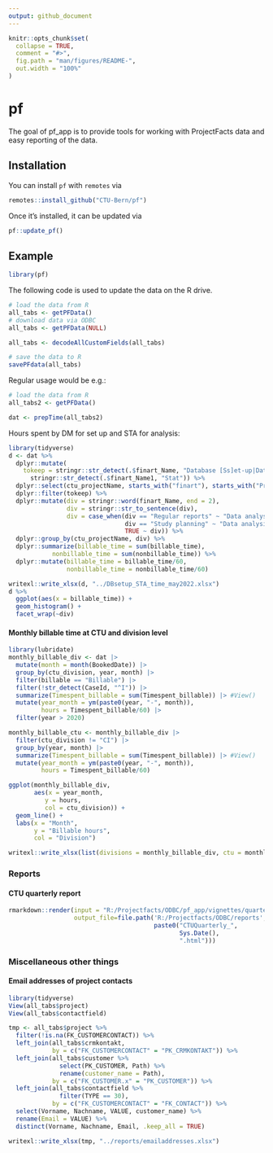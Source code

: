 ```yaml
---
output: github_document
---
```


<!-- README.md is generated from README.Rmd. Please edit that file -->

```r
knitr::opts_chunk$set(
  collapse = TRUE,
  comment = "#>",
  fig.path = "man/figures/README-",
  out.width = "100%"
)
```

# pf

<!-- badges: start -->
<!-- badges: end -->

The goal of pf_app is to provide tools for working with ProjectFacts data and easy reporting of the data.

## Installation

You can install `pf` with `remotes` via 

``` r
remotes::install_github("CTU-Bern/pf")
```

Once it's installed, it can be updated via

``` r
pf::update_pf()
```

## Example

```r
library(pf)
```

The following code is used to update the data on the R drive.

```r
# load the data from R
all_tabs <- getPFData()
# download data via ODBC
all_tabs <- getPFData(NULL)

all_tabs <- decodeAllCustomFields(all_tabs)

# save the data to R
savePFdata(all_tabs)
```

Regular usage would be e.g.: 

```r
# load the data from R
all_tabs2 <- getPFData()

dat <- prepTime(all_tabs2)
```

Hours spent by DM for set up and STA for analysis:

```r
library(tidyverse)
d <- dat %>% 
  dplyr::mutate(
    tokeep = stringr::str_detect(.$finart_Name, "Database [Ss]et-up|Data [Aa]nalysis|Statist") |
      stringr::str_detect(.$finart_Name1, "Stat")) %>% 
  dplyr::select(ctu_projectName, starts_with("finart"), starts_with("ProjectName"), tokeep) |> #View()
  dplyr::filter(tokeep) %>% 
  dplyr::mutate(div = stringr::word(finart_Name, end = 2),
                div = stringr::str_to_sentence(div), 
                div = case_when(div == "Regular reports" ~ "Data analysis",
                                div == "Study planning" ~ "Data analysis",
                                TRUE ~ div)) %>% 
  dplyr::group_by(ctu_projectName, div) %>% 
  dplyr::summarize(billable_time = sum(billable_time),
            nonbillable_time = sum(nonbillable_time)) %>% 
  dplyr::mutate(billable_time = billable_time/60,
                nonbillable_time = nonbillable_time/60)

writexl::write_xlsx(d, "../DBsetup_STA_time_may2022.xlsx")
d %>% 
  ggplot(aes(x = billable_time)) +
  geom_histogram() +
  facet_wrap(~div)
```

#### Monthly billable time at CTU and division level

```r
library(lubridate)
monthly_billable_div <- dat |> 
  mutate(month = month(BookedDate)) |> 
  group_by(ctu_division, year, month) |> 
  filter(billable == "Billable") |> 
  filter(!str_detect(CaseId, "^I")) |> 
  summarize(Timespent_billable = sum(Timespent_billable)) |> #View()
  mutate(year_month = ym(paste0(year, "-", month)), 
         hours = Timespent_billable/60) |> 
  filter(year > 2020) 

monthly_billable_ctu <- monthly_billable_div |> 
  filter(ctu_division != "CI") |> 
  group_by(year, month) |> 
  summarize(Timespent_billable = sum(Timespent_billable)) |> #View()
  mutate(year_month = ym(paste0(year, "-", month)), 
         hours = Timespent_billable/60)

ggplot(monthly_billable_div, 
       aes(x = year_month, 
          y = hours, 
          col = ctu_division)) +
  geom_line() +
  labs(x = "Month", 
       y = "Billable hours", 
       col = "Division")

writexl::write_xlsx(list(divisions = monthly_billable_div, ctu = monthly_billable_ctu), paste0("Monthly_billable_", Sys.Date(), ".xlsx"))
```



### Reports

#### CTU quarterly report

```r
rmarkdown::render(input = "R:/Projectfacts/ODBC/pf_app/vignettes/quarterly.Rmd", 
                  output_file=file.path('R:/Projectfacts/ODBC/reports', 
                                        paste0("CTUQuarterly_",
                                               Sys.Date(),
                                               ".html")))
```

### Miscellaneous other things

#### Email addresses of project contacts

```r
library(tidyverse)
View(all_tabs$project)
View(all_tabs$contactfield)

tmp <- all_tabs$project %>% 
  filter(!is.na(FK_CUSTOMERCONTACT)) %>% 
  left_join(all_tabs$crmkontakt, 
            by = c("FK_CUSTOMERCONTACT" = "PK_CRMKONTAKT")) %>% 
  left_join(all_tabs$customer %>% 
              select(PK_CUSTOMER, Path) %>% 
              rename(customer_name = Path), 
            by = c("FK_CUSTOMER.x" = "PK_CUSTOMER")) %>% 
  left_join(all_tabs$contactfield %>% 
              filter(TYPE == 30),
            by = c("FK_CUSTOMERCONTACT" = "FK_CONTACT")) %>% 
  select(Vorname, Nachname, VALUE, customer_name) %>% 
  rename(Email = VALUE) %>% 
  distinct(Vorname, Nachname, Email, .keep_all = TRUE) 

writexl::write_xlsx(tmp, "../reports/emailaddresses.xlsx")
```


